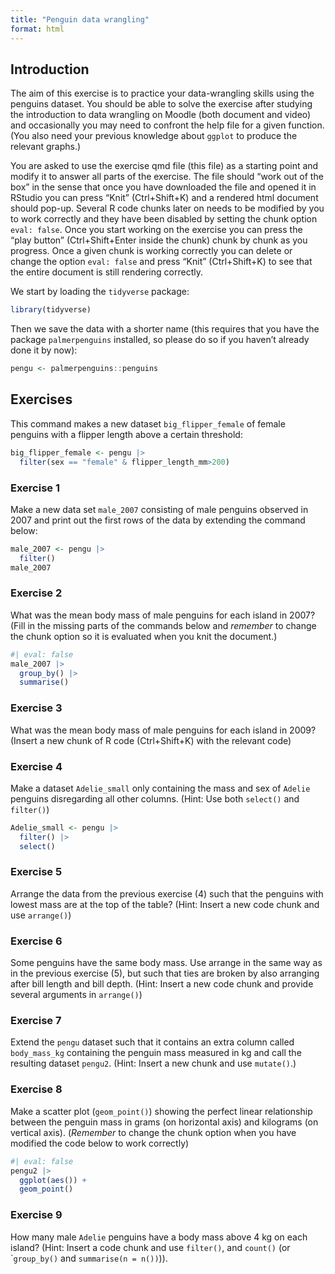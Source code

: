 ```yaml
---
title: "Penguin data wrangling"
format: html
---
```


## Introduction

The aim of this exercise is to practice your data-wrangling skills using the penguins dataset.
You should be able to solve the exercise after studying the introduction to data wrangling on Moodle (both document and video) and occasionally you may need to confront the help file for a given function.
(You also need your previous knowledge about `ggplot` to produce the relevant graphs.)

You are asked to use the exercise qmd file (this file) as a starting point and modify it to answer all parts of the exercise.
The file should "work out of the box" in the sense that once you have downloaded the file and opened it in RStudio you can press "Knit" (Ctrl+Shift+K) and a rendered html document should pop-up.
Several R code chunks later on needs to be modified by you to work correctly and they have been disabled by setting the chunk option `eval: false`.
Once you start working on the exercise you can press the "play button" (Ctrl+Shift+Enter inside the chunk) chunk by chunk as you progress.
Once a given chunk is working correctly you can delete or change the option `eval: false` and press "Knit" (Ctrl+Shift+K) to see that the entire document is still rendering correctly.

We start by loading the `tidyverse` package:
```r
library(tidyverse)
```

Then we save the data with a shorter name (this requires that you have the package
`palmerpenguins` installed, so please do so if you haven't already done it by now):
```r
pengu <- palmerpenguins::penguins
```

## Exercises

This command makes a new dataset `big_flipper_female` of female penguins with a flipper length above a certain threshold:
```r
big_flipper_female <- pengu |> 
  filter(sex == "female" & flipper_length_mm>200)
```

### Exercise 1

Make a new data set `male_2007` consisting of male penguins observed in 2007 and print out the first rows of the data by extending the command below:
```r
male_2007 <- pengu |> 
  filter()
male_2007
```

### Exercise 2

What was the mean body mass of male penguins for each island in 2007? (Fill in the missing parts of the commands below and *remember* to change the chunk option so it is evaluated when you knit the document.)
```r
#| eval: false
male_2007 |>
  group_by() |> 
  summarise()
```

### Exercise 3

What was the mean body mass of male penguins for each island in 2009?
(Insert a new chunk of R code (Ctrl+Shift+K) with the relevant code)

### Exercise 4

Make a dataset `Adelie_small` only containing the mass and sex of `Adelie` penguins disregarding all other columns.
(Hint: Use both `select()` and `filter()`)
```r
Adelie_small <- pengu |> 
  filter() |> 
  select()
```

### Exercise 5

Arrange the data from the previous exercise (4) such that the penguins with lowest mass are at the top of the table? (Hint: Insert a new code chunk and use `arrange()`)

### Exercise 6

Some penguins have the same body mass. Use arrange in the same way as in the previous exercise (5), but such that ties are broken by also arranging after bill length and bill depth.
(Hint: Insert a new code chunk and provide several arguments in `arrange()`)

### Exercise 7

Extend the `pengu` dataset such that it contains an extra column called `body_mass_kg`
containing the penguin mass measured in kg and call the resulting dataset `pengu2`.
(Hint: Insert a new chunk and use `mutate()`.)

### Exercise 8

Make a scatter plot (`geom_point()`) showing the perfect linear relationship between
the penguin mass in grams (on horizontal axis) and kilograms (on vertical axis). 
(*Remember* to change the chunk option when you have modified the code below to 
work correctly)
```r
#| eval: false
pengu2 |> 
  ggplot(aes()) +
  geom_point()
```

### Exercise 9

How many male `Adelie` penguins have a body mass above 4 kg on each island?
(Hint: Insert a code chunk and use `filter()`, and `count()` (or ``group_by()` and `summarise(n = n())`)).
